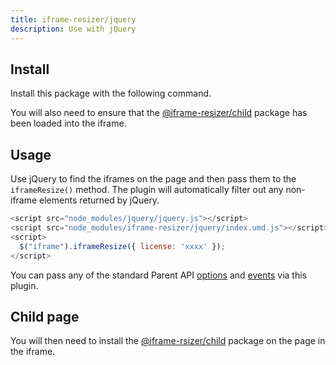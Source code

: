 ```yaml
---
title: iframe-resizer/jquery
description: Use with jQuery
---
```



## Install

Install this package with the following command.

<Install package="@iframe-resizer/jquery" />

You will also need to ensure that the [@iframe-resizer/child](../../getting_started/#child-page-setup) package has been loaded into the iframe.

## Usage

Use jQuery to find the iframes on the page and then pass them to the `iframeResize()` method. The plugin will automatically filter out any non-iframe elements returned by jQuery.

```js
<script src="node_modules/jquery/jquery.js"></script>
<script src="node_modules/iframe-resizer/jquery/index.umd.js"></script>
<script>
  $("iframe").iframeResize({ license: 'xxxx' });
</script>
```

You can pass any of the standard Parent API [options](/api/parent#options) and [events](/api/parent#events) via this plugin.

<License />

## Child page

You will then need to install the [@iframe-rsizer/child](../../getting_started/#child-page-setup) package on the page in the iframe.
